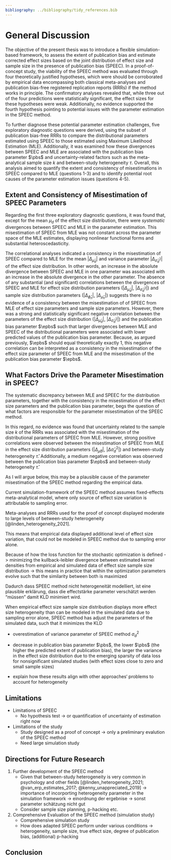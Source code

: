 ```yaml
---
bibliography: ../bibliography/tidy_references.bib
---
```


# General Discussion

The objective of the present thesis was to introduce a flexible simulation-based framework, to assess the extent of publication bias and estimate corrected effect sizes based on the joint distribution of effect size and sample size in the presence of publication bias (SPEEC). In a proof-of-concept study, the viability of the SPEEC method was evaluated through four theoretically justified hypotheses, which were should be corroborated by empirical data encompassing both classical meta-analyses and publication bias-free registered replication reports (RRRs) if the method works in principle. The confirmatory analyses revealed that, while three out of the four predictions were statistically significant, the effect sizes for these hypotheses were weak. Additionally, no evidence supported the fourth hypothesis pointing to potential issues with the parameter estimation in the SPEEC method.

To further diagnose these potential parameter estimation challenges, five exploratory diagnostic questions were derived, using the subset of publication bias-free RRRs to compare the distributional parameters estimated using SPEEC to those estimated using Maximum Likelihood Estimation (MLE). Additionally, it was examined how these divergences between SPEEC and MLE are associated with the publication bias parameter $\pbs$ and uncertainty-related factors such as the meta-analytical sample size $k$ and between-study heterogeneity $\tau$. Overall, this analysis aimed to quantify the extent and consistency of misestimations in SPEEC compared to MLE (questions 1-3) and to identify potential root causes of the parameter estimation issues (questions 4-5).

## Extent and Consistency of Misestimation of SPEEC Parameters

Regarding the first three exploratory diagnostic questions, it was found that, except for the mean $\mu_d$ of the effect size distribution, there were *systematic* divergences between SPEEC and MLE in the parameter estimation. This misestimation of SPEEC from MLE was not constant across the parameter space of the MLE estimates, displaying nonlinear functional forms and substantial heteroscedasticity. 

The correlational analyses indicated a consistency in the misestimation of SPEEC compared to MLE for the mean $|\Delta_{\widehat{\mu}_d}|$ and variance parameter $|\Delta_{\widehat{\sigma}^2_d}|$ of the effect size distribution. In other words, an increase in the absolute divergence between SPEEC and MLE in one parameter was associated with an increase in the absolute divergence in the other parameter. The absence of any substantial (and significant) correlations between the divergences of SPEEC and MLE for effect size distribution parameters ($|\Delta_{\widehat{\mu}_d}|$, $|\Delta_{\widehat{\sigma}^2_d}|$) and sample size distribution parameters ($|\Delta_{\widehat{\phi}_n}|$, $|\Delta_{\widehat{\mu}_n}|$) suggests there is no evidence of a consistency between the misestimation of of SPEEC from MLE of effect size parameters and sample size parameters. However, there was a strong and statistically significant negative correlation between the parameters of the effect size distribution ($|\Delta_{\widehat{\mu}_d}|$, $|\Delta_{\widehat{\sigma}^2_d}|$) and the publication bias parameter $\epbs$ such that larger divergences between MLE and SPEEC of the distributional parameters were associated with lower predicted values of the publication bias parameter. Because, as argued previously, $\epbs$ should equal theoretically exactly 1, this negative correlation can be interpreted as a consistency in the misestimation of the effect size parameter of SPEEC from MLE and the misestimation of the publication bias parameter $\epbs$.

## What Factors Drive the Parameter Misestimation in SPEEC?

The systematic discrepancy between MLE and SPEEC for the distribution parameters, together with the consistency in the misestimation of the effect size parameters and the publication bias parameter, begs the question of what factors are responsible for the parameter misestimation of the SPEEC method.

In this regard, no evidence was found that uncertainty related to the sample size $k$ of the RRRs was associated with the misestimation of the distributional parameters of SPEEC from MLE. However, strong positive correlations were observed between the misestimation of SPEEC from MLE in the effect size distribution parameters ($|\Delta_{\widehat{\mu}d}|$, $|\Delta{\widehat{\sigma}^2_d}|$) and between-study heterogeneity $\widehat{\tau}$. Additionally, a medium negative correlation was observed between the publication bias parameter $\epbs$ and between-study heterogeneity $\widehat{\tau}$.


As I will argue below, this may be a plausible cause of the parameter misestimation of the SPEEC method regarding the empirical data.


Current simulation-framework of the SPEEC method assumes fixed-effects meta-analytical model, where only source of effect size variation is attributable to sampling error.

Meta-analyses and RRRs used for the proof of concept displayed moderate to large levels of between-study heterogeneity [@linden_heterogeneity_2021]. 

This means that empirical data displayed additional level of effect size variation, that could not be modeled in SPEEC method due to sampling error alone.

Because of how the loss function for the stochastic optimization is defined -> minimizing the kullback-leibler divergence between estimated kernel densities from empirical and simulated data of effect size sample size distribution -> this means in practice that within the optimization parameters evolve such that the similarity between both is maximized

Dadurch dass SPEEC method nicht heterogeneität modelliert, ist eine plausible erklärung, dass die effectstärke parameter verschätzt werden "müssen" damit KLD minimiert wird.


When empirical effect size sample size distribution displays more effect size heterogeneity than can be modeled in the simulated data due to sampling error alone, SPEEC method has adjust the parameters of the simulated data, such that it minimizes the KLD 

- overestimation of variance parameter of SPEEC method $\sigma^2_d$ 
- decrease in publication bias parameter $\pbs$, the lower $\pbs$ (the higher the predicted extent of publication bias), the larger the variance in the effect size distribution due to the emerging sparsity of data loss for nonsignificant simulated studies (with effect sizes close to zero and small sample sizes)



- explain how these results align with other approaches‘ problems to account for heterogeneity
 

## Limitations


- Limitations of SPEEC
  -  No hypothesis test -> or quantification of uncertainty of estimation right now
- Limitations of the study
  - Study designed as a proof of concept -> only a preliminary evalution of the SPEEC method
  - Need large simulation study


## Directions for Future Research

1. Further development of the SPEEC method
   - Given that between-study heterogeneity is very common in psychology and other fields [@linden_heterogeneity_2021; @van_erp_estimates_2017; @kenny_unappreciated_2019] -> importance of incorporting heterogeneity parameter in the simulation framework -> einordnung der ergebnise -> sonst parameter schätzung nicht gut
   - Consider sample size planning, p-hacking etc.
2. Comprehensive Evaluation of the SPEEC method (simulation study)
   - Comprehensive simulation study
   - How does adapted SPEEC perform under various conditions -> heterogeneity, sample size, true effect size, degree of publication bias, (additional) p-hacking

## Conclusion

